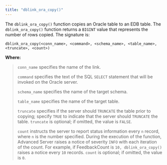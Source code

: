 ```yaml
---
title: "dblink_ora_copy()"
---
```


<div id="dblink_ora_copy" class="registered_link"></div>


The `dblink_ora_copy()` function copies an Oracle table to an EDB table. The `dblink_ora_copy()` function returns a `BIGINT` value that represents the number of rows copied. The signature is:

``` text
dblink_ora_copy(<conn_name>, <command>, <schema_name>, <table_name>,
<truncate>, <count>)
```

**Where:**

> `conn_name` specifies the name of the link.
> 
> `command` specifies the text of the SQL `SELECT` statement that will be invoked on the Oracle server.
> 
> `schema_name` specifies the name of the target schema.
> 
> `table_name` specifies the name of the target table.
> 
> `truncate` specifies if the server should `TRUNCATE` the table prior to copying; specify `TRUE` to indicate that the server should `TRUNCATE` the table. `truncate` is optional; if omitted, the value is `FALSE`.
> 
> `count` instructs the server to report status information every `n` record, where `n` is the number specified. During the execution of the function, Advanced Server raises a notice of severity `INFO` with each iteration of the count. For example, if FeedbackCount is `10, dblink_ora_copy()` raises a notice every `10` records. `count` is optional; if omitted, the value is `0`.
